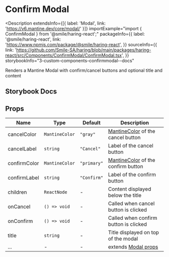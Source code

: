 # Confirm Modal

<Description
  extendsInfo={[{ label: 'Modal', link: 'https://v6.mantine.dev/core/modal/' }]}
  importExample="import { ConfirmModal } from '@smile/haring-react';"
  packageInfo={{
    label: '@smile/haring-react',
    link: 'https://www.npmjs.com/package/@smile/haring-react',
  }}
  sourceInfo={{
    link: 'https://github.com/Smile-SA/haring/blob/main/packages/haring-react/src/Components/ConfirmModal/ConfirmModal.tsx',
  }}
  storybookInfo="3-custom-components-confirmmodal--docs"
>
  Renders a Mantine Modal with confirm/cancel buttons and optional title and
  content
</Description>

## Storybook Docs

<StorybookEmbed storyId="3-custom-components-confirmmodal--docs" height="910" />

## Props

| Name         | Type           | Default     | Description                                                                  |
| ------------ | -------------- | ----------- | ---------------------------------------------------------------------------- |
| cancelColor  | `MantineColor` | `"gray"`    | [MantineColor](https://v6.mantine.dev/theming/colors/) of the cancel button  |
| cancelLabel  | `string`       | `"Cancel"`  | Label of the cancel button                                                   |
| confirmColor | `MantineColor` | `"primary"` | [MantineColor](https://v6.mantine.dev/theming/colors/) of the confirm button |
| confirmLabel | `string`       | `"Confirm"` | Label of the confirm button                                                  |
| children     | `ReactNode`    | -           | Content displayed below the title                                            |
| onCancel     | `() => void`   | -           | Called when cancel button is clicked                                         |
| onConfirm    | `() => void`   | -           | Called when confirm button is clicked                                        |
| title        | `string`       | -           | Title displayed on top of the modal                                          |
| ...          | -              | -           | extends [Modal props](https://v6.mantine.dev/core/modal/?t=props)            |
